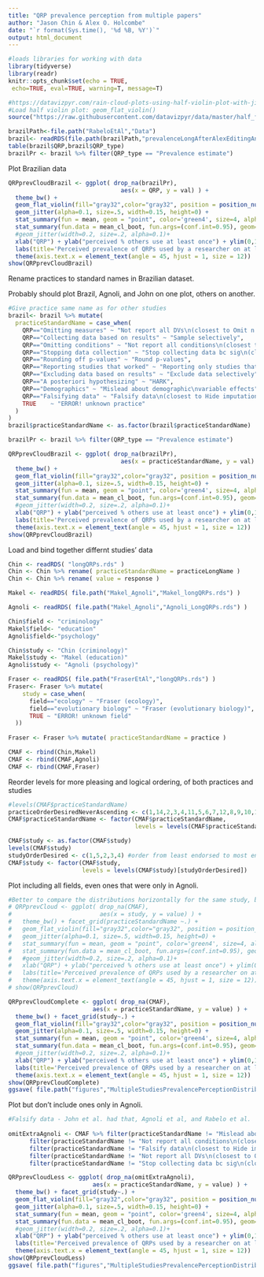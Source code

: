 ```yaml
---
title: "QRP prevalence perception from multiple papers"
author: "Jason Chin & Alex O. Holcombe"
date: "`r format(Sys.time(), '%d %B, %Y')`"
output: html_document
---
```


```r
#loads libraries for working with data
library(tidyverse)
library(readr)
knitr::opts_chunk$set(echo = TRUE, 
 echo=TRUE, eval=TRUE, warning=T, message=T)

#https://datavizpyr.com/rain-cloud-plots-using-half-violin-plot-with-jittered-data-points-in-r/
#Load half violin plot: geom_flat_violin()
source("https://raw.githubusercontent.com/datavizpyr/data/master/half_flat_violinplot.R")
```

```r
brazilPath<-file.path("RabeloEtAl","Data")
brazil<- readRDS(file.path(brazilPath,"prevalenceLongAfterAlexEditingAndRunningBrazilCode.rds"))
table(brazil$QRP,brazil$QRP_type)
brazilPr <- brazil %>% filter(QRP_type == "Prevalence estimate")
```

Plot Brazilian data
```r
QRPprevCloudBrazil <- ggplot( drop_na(brazilPr),
                                aes(x = QRP, y = val) ) + 
  theme_bw() +
  geom_flat_violin(fill="gray32",color="gray32", position = position_nudge(x = .18, y = 0)) +
  geom_jitter(alpha=0.1, size=.5, width=0.15, height=0) +
  stat_summary(fun = mean, geom = "point", color='green4', size=4, alpha=0.82) +
  stat_summary(fun.data = mean_cl_boot, fun.args=(conf.int=0.95), geom="errorbar", size=.9, width=0.1, color='green4', alpha=0.82) +
  #geom_jitter(width=0.2, size=.2, alpha=0.1)+
  xlab("QRP") + ylab("perceived % others use at least once") + ylim(0,100) +
  labs(title='Perceived prevalence of QRPs used by a researcher on at least one occasion') +
  theme(axis.text.x = element_text(angle = 45, hjust = 1, size = 12)) 
show(QRPprevCloudBrazil)
```

Rename practices to standard names in Brazilian dataset.

Probably should plot Brazil, Agnoli, and John on one plot, others on another.

```r
#Give practice same name as for other studies
brazil<- brazil %>% mutate(
  practiceStandardName = case_when(
    QRP=="Omitting measures" ~ "Not report all DVs\n(closest to Omit n.s. studies or variables)",
    QRP=="Collecting data based on results" ~ "Sample selectively",
    QRP=="Omitting conditions" ~ "Not report all conditions\n(closest to Omit n.s. studies or variables)",
    QRP=="Stopping data collection" ~ "Stop collecting data bc sig\n(closest to Sample selectively)",
    QRP=="Rounding off p-values" ~ "Round p-values",
    QRP=="Reporting studies that worked" ~ "Reporting only studies that worked", #In a paper, selectively reporting studies that “worked”
    QRP=="Excluding data based on results" ~ "Exclude data selectively",
    QRP=="A posteriori hypothesizing" ~ "HARK",
    QRP=="Demographics" ~ "Mislead about demographic\nvariable effects",
    QRP=="Falsifying data" ~ "Falsify data\n(closest to Hide imputation)",
    TRUE    ~ "ERROR! unknown practice"
  )
)
brazil$practiceStandardName <- as.factor(brazil$practiceStandardName)

brazilPr <- brazil %>% filter(QRP_type == "Prevalence estimate")
```

```r
QRPprevCloudBrazil <- ggplot( drop_na(brazilPr),
                                aes(x = practiceStandardName, y = val) ) + 
  theme_bw() +
  geom_flat_violin(fill="gray32",color="gray32", position = position_nudge(x = .18, y = 0)) +
  geom_jitter(alpha=0.1, size=.5, width=0.15, height=0) +
  stat_summary(fun = mean, geom = "point", color='green4', size=4, alpha=0.82) +
  stat_summary(fun.data = mean_cl_boot, fun.args=(conf.int=0.95), geom="errorbar", size=.9, width=0.1, color='green4', alpha=0.82) +
  #geom_jitter(width=0.2, size=.2, alpha=0.1)+
  xlab("QRP") + ylab("perceived % others use at least once") + ylim(0,100) +
  labs(title='Perceived prevalence of QRPs used by a researcher on at least one occasion') +
  theme(axis.text.x = element_text(angle = 45, hjust = 1, size = 12)) 
show(QRPprevCloudBrazil)
```

Load and bind together differnt studies' data

```r
Chin <- readRDS( "longQRPs.rds" )
Chin <- Chin %>% rename( practiceStandardName = practiceLongName )
Chin <- Chin %>% rename( value = response )

Makel <- readRDS( file.path("Makel_Agnoli","Makel_longQRPs.rds") )

Agnoli <- readRDS( file.path("Makel_Agnoli","Agnoli_LongQRPs.rds") )

Chin$field <- "criminology"
Makel$field<- "education"
Agnoli$field<-"psychology"

Chin$study <- "Chin (criminology)"
Makel$study <- "Makel (education)"
Agnoli$study <- "Agnoli (psychology)"

Fraser <- readRDS( file.path("FraserEtAl","longQRPs.rds") )
Fraser<- Fraser %>% mutate(
    study = case_when(
      field=="ecology" ~ "Fraser (ecology)",
      field=="evolutionary biology" ~ "Fraser (evolutionary biology)",
      TRUE ~ "ERROR! unknown field"
  ))
  
Fraser <- Fraser %>% mutate( practiceStandardName = practice )

CMAF <- rbind(Chin,Makel)
CMAF <- rbind(CMAF,Agnoli)
CMAF <- rbind(CMAF,Fraser)

```

Reorder levels for more pleasing and logical ordering, of both practices and studies

```r
#levels(CMAF$practiceStandardName)
practiceOrderDesiredNeverAscending <- c(1,14,2,3,4,11,5,6,7,12,8,9,10,16,13,15) #order from least endorsed to most endorsed
CMAF$practiceStandardName <- factor(CMAF$practiceStandardName,
                                    levels = levels(CMAF$practiceStandardName)[practiceOrderDesiredNeverAscending])

CMAF$study <- as.factor(CMAF$study)
levels(CMAF$study)
studyOrderDesired <- c(1,5,2,3,4) #order from least endorsed to most endorsed
CMAF$study <- factor(CMAF$study,
                     levels = levels(CMAF$study)[studyOrderDesired])

```

Plot including all fields, even ones that were only in Agnoli.
```r
#Better to compare the distributions horizontally for the same study, but facet labels are too long to fit.
# QRPprevCloud <- ggplot( drop_na(CMAF),
#                         aes(x = study, y = value) ) + 
#   theme_bw() + facet_grid(practiceStandardName ~.) +
#   geom_flat_violin(fill="gray32",color="gray32", position = position_nudge(x = .18, y = 0)) +
#   geom_jitter(alpha=0.1, size=.5, width=0.15, height=0) +
#   stat_summary(fun = mean, geom = "point", color='green4', size=4, alpha=0.82) +
#   stat_summary(fun.data = mean_cl_boot, fun.args=(conf.int=0.95), geom="errorbar", size=.9, width=0.1, color='green4', alpha=0.82) +
#   #geom_jitter(width=0.2, size=.2, alpha=0.1)+
#   xlab("QRP") + ylab("perceived % others use at least once") + ylim(0,100) +
#   labs(title='Perceived prevalence of QRPs used by a researcher on at least one occasion') +
#   theme(axis.text.x = element_text(angle = 45, hjust = 1, size = 12)) 
# show(QRPprevCloud)

QRPprevCloudComplete <- ggplot( drop_na(CMAF),
                        aes(x = practiceStandardName, y = value) ) + 
  theme_bw() + facet_grid(study~.) +
  geom_flat_violin(fill="gray32",color="gray32", position = position_nudge(x = .18, y = 0)) +
  geom_jitter(alpha=0.1, size=.5, width=0.15, height=0) +
  stat_summary(fun = mean, geom = "point", color='green4', size=4, alpha=0.82) +
  stat_summary(fun.data = mean_cl_boot, fun.args=(conf.int=0.95), geom="errorbar", size=.9, width=0.1, color='green4', alpha=0.82) +
  #geom_jitter(width=0.2, size=.2, alpha=0.1)+
  xlab("QRP") + ylab("perceived % others use at least once") + ylim(0,100) +
  labs(title='Perceived prevalence of QRPs used by a researcher on at least one occasion') +
  theme(axis.text.x = element_text(angle = 45, hjust = 1, size = 12)) 
show(QRPprevCloudComplete)
ggsave( file.path("figures","MultipleStudiesPrevalencePerceptionDistributionsComplete.png"), width = 50, height = 30, units = "cm" )
```

Plot but don't include ones only in Agnoli.

```r
#Falsify data - John et al. had that, Agnoli et al, and Rabelo et al. 
  
omitExtraAgnoli <- CMAF %>% filter(practiceStandardName != "Mislead about demographic\nvariable effects") %>%
      filter(practiceStandardName != "Not report all conditions\n(closest to Omit n.s. studies or variables)") %>%
      filter(practiceStandardName != "Falsify data\n(closest to Hide imputation)") %>%
      filter(practiceStandardName != "Not report all DVs\n(closest to Omit n.s. studies or variables)") %>%
      filter(practiceStandardName != "Stop collecting data bc sig\n(closest to Sample selectively)"  )

QRPprevCloudLess <- ggplot( drop_na(omitExtraAgnoli),
                        aes(x = practiceStandardName, y = value) ) + 
  theme_bw() + facet_grid(study~.) +
  geom_flat_violin(fill="gray32",color="gray32", position = position_nudge(x = .18, y = 0)) +
  geom_jitter(alpha=0.1, size=.5, width=0.15, height=0) +
  stat_summary(fun = mean, geom = "point", color='green4', size=4, alpha=0.82) +
  stat_summary(fun.data = mean_cl_boot, fun.args=(conf.int=0.95), geom="errorbar", size=.9, width=0.1, color='green4', alpha=0.82) +
  #geom_jitter(width=0.2, size=.2, alpha=0.1)+
  xlab("QRP") + ylab("perceived % others use at least once") + ylim(0,100) +
  labs(title='Perceived prevalence of QRPs used by a researcher on at least one occasion') +
  theme(axis.text.x = element_text(angle = 45, hjust = 1, size = 12)) 
show(QRPprevCloudLess)
ggsave( file.path("figures","MultipleStudiesPrevalencePerceptionDistributionsLess.png"), width = 50, height = 30, units = "cm" )
```



